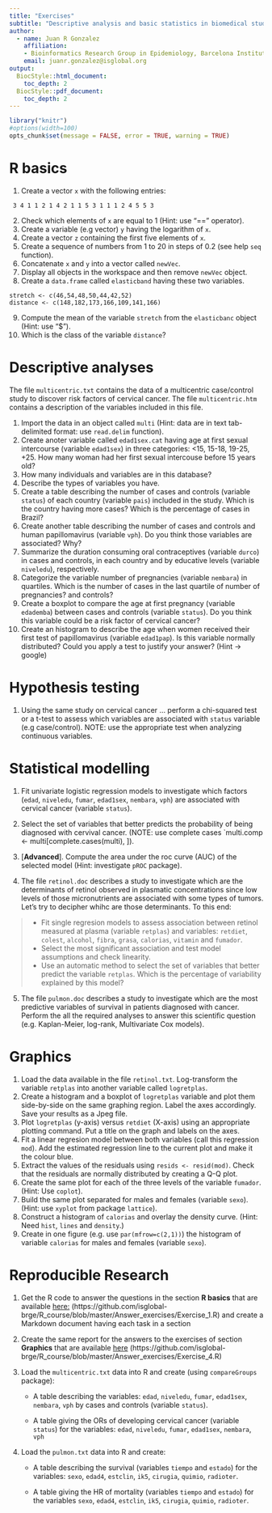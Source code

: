 ```yaml
---
title: "Exercises"
subtitle: "Descriptive analysis and basic statistics in biomedical studies using R and Markdown"
author:   
  - name: Juan R Gonzalez
    affiliation: 
    - Bioinformatics Research Group in Epidemiology, Barcelona Institute for Global Health, Spain
    email: juanr.gonzalez@isglobal.org
output:
  BiocStyle::html_document:
    toc_depth: 2
  BiocStyle::pdf_document:
    toc_depth: 2
---
```



```r
library("knitr")
#options(width=100)
opts_chunk$set(message = FALSE, error = TRUE, warning = TRUE)
```


# R basics

1. Create a vector `x` with the following entries:
```
 3 4 1 1 2 1 4 2 1 1 5 3 1 1 1 2 4 5 5 3
``` 
2. Check which elements of `x` are equal to 1 (Hint: use "==" operator). 
3. Create a variable (e.g vector) `y` having the logarithm of `x`. 
4. Create a vector `z` containing the first five elements of `x`.
5. Create a sequence of numbers from 1 to 20 in steps of 0.2 (see help `seq` function). 
6. Concatenate `x` and `y` into a vector called `newVec`.
7. Display all objects in the workspace and then remove `newVec` object.
8. Create a `data.frame` called `elasticband` having these two variables.
```
stretch <- c(46,54,48,50,44,42,52)
distance <- c(148,182,173,166,109,141,166)
```
9. Compute the mean of the variable `stretch` from the `elasticbanc` object (Hint: use "$").
10. Which is the class of the variable `distance`?



# Descriptive analyses

The file `multicentric.txt` contains the data of a multicentric case/control study to discover risk factors of cervical cancer. The file `multicentric.htm` contains a description of the variables included in this file. 

1. Import the data in an object called `multi` (Hint: data are in text tab-delimited format: use `read.delim` function).
2. Create anoter variable called `edad1sex.cat` having age at first sexual intercourse (variable `edad1sex`) in three categories: <15, 15-18, 19-25, +25. How many woman had her first sexual intercouse before 15 years old?
3. How many individuals and variables are in this database?
4. Describe the types of variables you have.
5. Create a table describing the number of cases and controls (variable `status`) of each country (variable `pais`) included in the study. Which is the country having more cases? Which is the percentage of cases in Brazil?
6. Create another table describing the number of cases and controls and human papillomavirus (variable `vph`). Do you think those variables are associated? Why?
7. Summarize the duration consuming oral contraceptives (variable `durco`) in cases and controls, in each country and by educative levels (variable `niveledu`), respectively.
8. Categorize the variable number of pregnancies (variable `nembara`) in quartiles. Which is the number of cases in the last quartile of number of pregnancies? and controls? 
9. Create a boxplot to compare the age at first pregnancy (variable `edademba`) between cases and controls (variable `status`). Do you think this variable could be a risk factor of cervical cancer?
10. Create an histogram to describe the age when women received their first test of papillomavirus (variable `edad1pap`). Is this variable normally distributed? Could you apply a test to justify your answer? (Hint -> google)


# Hypothesis testing

1. Using the same study on cervical cancer ... perform a chi-squared test or a t-test to assess which variables are associated with `status` variable (e.g case/control). NOTE: use the appropriate test when analyzing continuous variables.



# Statistical modelling

1. Fit univariate logistic regression models to investigate which factors (`edad`, `niveledu`, `fumar`, `edad1sex`, `nembara`, `vph`) are associated with cervical cancer (variable `status`).   

2. Select the set of variables that better predicts the probability of being diagnosed with cervival cancer. (NOTE: use complete cases `multi.comp <- multi[complete.cases(multi), ]).

3. [**Advanced**]. Compute the area under the roc curve (AUC) of the selected model (Hint: investigate `pROC` package).

4. The file `retinol.doc` describes a study to investigate which are the determinants of retinol observed in plasmatic concentrations since low levels of those micronutrients are associated with some types of tumors. Let's try to decipher whihc are those determinants. To this end:

> * Fit single regresion models to assess association between retinol measured at plasma (variable `retplas`) and variables: `retdiet`, `colest`, `alcohol`, `fibra`, `grasa`, `calorias`, `vitamin` and `fumador`. 
> * Select the most significant association and test model assumptions and check linearity.
> * Use an automatic method to select the set of variables that better predict the variable `retplas`. Which is the percentage of variability explained by this model?

5. The file `pulmon.doc` describes a study to investigate which are the most predictive variables of survival in patients diagnosed with cancer. Perform the all the required analyses to answer this scientific question (e.g. Kaplan-Meier, log-rank, Multivariate Cox models).

# Graphics

1. Load the data available in the file `retinol.txt`. Log-transform the variable `retplas` into another variable called `logretplas`.    
2. Create a histogram and a boxplot of `logretplas` variable and plot them side-by-side on the same graphing region. Label the axes accordingly. Save your results as a Jpeg file.
3. Plot `logretplas` (y-axis) versus `retdiet` (X-axis) using an appropriate plotting command. Put a title on the graph and
labels on the axes.
4. Fit a linear regresion model between both variables 
(call this regression `mod`). Add the estimated regression line to the current plot and make it the colour blue.
5. Extract the values of the residuals using `resids <- resid(mod)`.
Check that the residuals are normally distributed by creating
a Q-Q plot.
6. Create the same plot for each of the three levels of the variable `fumador`. (Hint: Use `coplot`).
7. Build the same plot separated for males and females (variable `sexo`). (Hint: use `xyplot` from package `lattice`).
8. Construct a histogram of `calorias` and overlay the density curve.
(Hint: Need `hist`, `lines` and `density`.)
9. Create in one figure (e.g. use `par(mfrow=c(2,1))`) the histogram of variable `calorias` for males and females (variable `sexo`).

# Reproducible Research

1. Get the R code to answer the questions in the section **R basics** that are available [here:](https://github.com/isglobal-brge/R_course/blob/master/Answer_exercises/Exercise_1.R) (https://github.com/isglobal-brge/R_course/blob/master/Answer_exercises/Exercise_1.R) and create a Markdown document having each task in a section

2. Create the same report for the answers to the exercises of section **Graphics** that are available [here](https://github.com/isglobal-brge/R_course/blob/master/Answer_exercises/Exercise_4.R) (https://github.com/isglobal-brge/R_course/blob/master/Answer_exercises/Exercise_4.R)

3. Load the `multicentric.txt` data into R and create (using `compareGroups` package):

    * A table describing the variables: `edad`, `niveledu`, `fumar`, `edad1sex`, `nembara`, `vph` by cases and controls (variable `status`).   

    * A table giving the ORs of developing cervical cancer (variable `status`) for the variables: `edad`, `niveledu`, `fumar`, `edad1sex`, `nembara`, `vph`  

4. Load the `pulmon.txt` data into R and create:

    * A table describing the survival (variables `tiempo` and `estado`) for the variables: `sexo`, `edad4`, `estclin`, `ik5`, `cirugia`, `quimio`, `radioter`.

    * A table giving the HR of mortality (variables `tiempo` and `estado`) for the variables `sexo`, `edad4`, `estclin`, `ik5`, `cirugia`, `quimio`, `radioter`.




